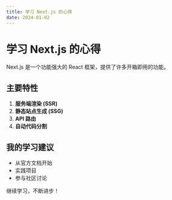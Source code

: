 ```yaml
---
title: 学习 Next.js 的心得
date: 2024-01-02
---
```


# 学习 Next.js 的心得

Next.js 是一个功能强大的 React 框架，提供了许多开箱即用的功能。

## 主要特性

1. **服务端渲染 (SSR)**
2. **静态站点生成 (SSG)**
3. **API 路由**
4. **自动代码分割**

## 我的学习建议

- 从官方文档开始
- 实践项目
- 参与社区讨论

继续学习，不断进步！

